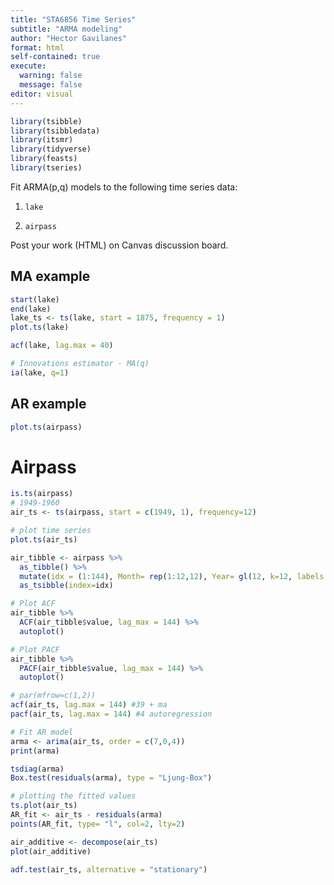 ```yaml
---
title: "STA6856 Time Series"
subtitle: "ARMA modeling"
author: "Hector Gavilanes"
format: html
self-contained: true
execute: 
  warning: false
  message: false
editor: visual
---
```


```r
library(tsibble)
library(tsibbledata)
library(itsmr)
library(tidyverse)
library(feasts)
library(tseries)
```

Fit ARMA(p,q) models to the following time series data:

1.  `lake`

2.  `airpass`

Post your work (HTML) on Canvas discussion board.

## MA example

```r
start(lake)
end(lake)
lake_ts <- ts(lake, start = 1875, frequency = 1)
plot.ts(lake)


```

```r
acf(lake, lag.max = 40)
```

```r
# Innovations estimator - MA(q)
ia(lake, q=1)
```

## AR example

```r
plot.ts(airpass)
```

# Airpass

```r
is.ts(airpass)
# 1949-1960
air_ts <- ts(airpass, start = c(1949, 1), frequency=12)

# plot time series
plot.ts(air_ts)

air_tibble <- airpass %>% 
  as_tibble() %>% 
  mutate(idx = (1:144), Month= rep(1:12,12), Year= gl(12, k=12, labels = seq(1949, 1960, 1))) %>% 
  as_tsibble(index=idx)

```

```r
# Plot ACF
air_tibble %>% 
  ACF(air_tibble$value, lag_max = 144) %>% 
  autoplot()

# Plot PACF
air_tibble %>% 
  PACF(air_tibble$value, lag_max = 144) %>% 
  autoplot()

# par(mfrow=c(1,2))
acf(air_ts, lag.max = 144) #39 + ma
pacf(air_ts, lag.max = 144) #4 autoregression
```

```r
# Fit AR model
arma <- arima(air_ts, order = c(7,0,4))
print(arma)
```

```r
tsdiag(arma)
Box.test(residuals(arma), type = "Ljung-Box")
```

```r
# plotting the fitted values
ts.plot(air_ts)
AR_fit <- air_ts - residuals(arma)
points(AR_fit, type= "l", col=2, lty=2)
```

```r
air_additive <- decompose(air_ts)
plot(air_additive)
```

```r
adf.test(air_ts, alternative = "stationary")
```
